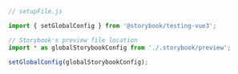 ```js
// setupFile.js

import { setGlobalConfig } from '@storybook/testing-vue3';

// Storybook's preview file location
import * as globalStorybookConfig from './.storybook/preview';

setGlobalConfig(globalStorybookConfig);
```